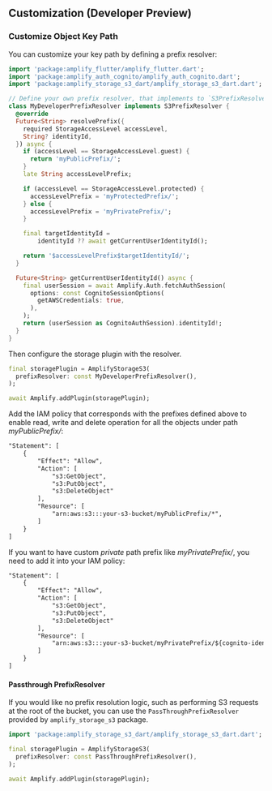 ## Customization (Developer Preview)

### Customize Object Key Path

You can customize your key path by defining a prefix resolver:

```dart
import 'package:amplify_flutter/amplify_flutter.dart';
import 'package:amplify_auth_cognito/amplify_auth_cognito.dart';
import 'package:amplify_storage_s3_dart/amplify_storage_s3_dart.dart';

// Define your own prefix resolver, that implements to `S3PrefixResolver`
class MyDeveloperPrefixResolver implements S3PrefixResolver {
  @override
  Future<String> resolvePrefix({
    required StorageAccessLevel accessLevel,
    String? identityId,
  }) async {
    if (accessLevel == StorageAccessLevel.guest) {
      return 'myPublicPrefix/';
    }
    late String accessLevelPrefix;

    if (accessLevel == StorageAccessLevel.protected) {
      accessLevelPrefix = 'myProtectedPrefix/';
    } else {
      accessLevelPrefix = 'myPrivatePrefix/';
    }

    final targetIdentityId =
        identityId ?? await getCurrentUserIdentityId();

    return '$accessLevelPrefix$targetIdentityId/';
  }

  Future<String> getCurrentUserIdentityId() async {
    final userSession = await Amplify.Auth.fetchAuthSession(
      options: const CognitoSessionOptions(
        getAWSCredentials: true,
      ),
    );
    return (userSession as CognitoAuthSession).identityId!;
  }
}
```

Then configure the storage plugin with the resolver.

```dart
final storagePlugin = AmplifyStorageS3(
  prefixResolver: const MyDeveloperPrefixResolver(),
);

await Amplify.addPlugin(storagePlugin);
```

Add the IAM policy that corresponds with the prefixes defined above to enable read, write and delete operation for all the objects under path *myPublicPrefix/*:
```xml
"Statement": [
    {
        "Effect": "Allow",
        "Action": [
            "s3:GetObject",
            "s3:PutObject",
            "s3:DeleteObject"
        ],
        "Resource": [
            "arn:aws:s3:::your-s3-bucket/myPublicPrefix/*",
        ]
    }
]
```
If you want to have custom *private* path prefix like *myPrivatePrefix/*, you need to add it into your IAM policy:
```xml
"Statement": [
    {
        "Effect": "Allow",
        "Action": [
            "s3:GetObject",
            "s3:PutObject",
            "s3:DeleteObject"
        ],
        "Resource": [
            "arn:aws:s3:::your-s3-bucket/myPrivatePrefix/${cognito-identity.amazonaws.com:sub}/*"
        ]
    }
]
```
#### Passthrough PrefixResolver

If you would like no prefix resolution logic, such as performing S3 requests at the root of the bucket, you can use the `PassThroughPrefixResolver` provided by `amplify_storage_s3` package.

```dart
import 'package:amplify_storage_s3_dart/amplify_storage_s3_dart.dart';

final storagePlugin = AmplifyStorageS3(
  prefixResolver: const PassThroughPrefixResolver(),
);

await Amplify.addPlugin(storagePlugin);
```
